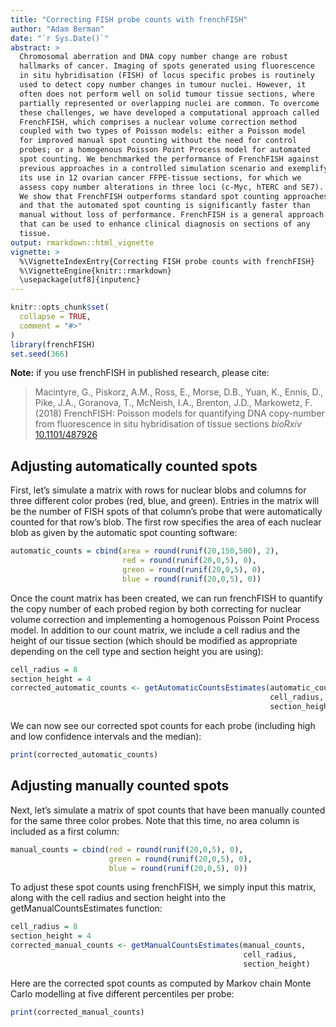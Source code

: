 ```yaml
---
title: "Correcting FISH probe counts with frenchFISH"
author: "Adam Berman"
date: "`r Sys.Date()`"
abstract: >
  Chromosomal aberration and DNA copy number change are robust 
  hallmarks of cancer. Imaging of spots generated using fluorescence 
  in situ hybridisation (FISH) of locus specific probes is routinely 
  used to detect copy number changes in tumour nuclei. However, it 
  often does not perform well on solid tumour tissue sections, where 
  partially represented or overlapping nuclei are common. To overcome 
  these challenges, we have developed a computational approach called 
  FrenchFISH, which comprises a nuclear volume correction method 
  coupled with two types of Poisson models: either a Poisson model 
  for improved manual spot counting without the need for control 
  probes; or a homogenous Poisson Point Process model for automated 
  spot counting. We benchmarked the performance of FrenchFISH against 
  previous approaches in a controlled simulation scenario and exemplify 
  its use in 12 ovarian cancer FFPE-tissue sections, for which we 
  assess copy number alterations in three loci (c-Myc, hTERC and SE7). 
  We show that FrenchFISH outperforms standard spot counting approaches 
  and that the automated spot counting is significantly faster than 
  manual without loss of performance. FrenchFISH is a general approach 
  that can be used to enhance clinical diagnosis on sections of any 
  tissue.
output: rmarkdown::html_vignette
vignette: >
  %\VignetteIndexEntry{Correcting FISH probe counts with frenchFISH}
  %\VignetteEngine{knitr::rmarkdown}
  \usepackage[utf8]{inputenc}
---
```


```r
knitr::opts_chunk$set(
  collapse = TRUE,
  comment = "#>"
)
library(frenchFISH)
set.seed(366)
```

**Note:** if you use frenchFISH in published research, please cite:

>  Macintyre, G., Piskorz, A.M., Ross, E., Morse, D.B., Yuan, K., Ennis, D., 
Pike, J.A., Goranova, T., McNeish, I.A., Brenton, J.D., Markowetz, F. (2018)
> FrenchFISH: Poisson models for quantifying DNA copy-number from fluorescence 
in situ hybridisation of tissue sections
> *bioRxiv*
> [10.1101/487926](https://doi.org/10.1101/487926)

## Adjusting automatically counted spots

First, let's simulate a matrix with rows for nuclear blobs and columns for 
three different color probes (red, blue, and green). Entries in the matrix 
will be the number of FISH spots of that column's probe that were 
automatically counted for that row's blob. The first row specifies the area 
of each nuclear blob as given by the automatic spot counting software:

```r
automatic_counts = cbind(area = round(runif(20,150,500), 2), 
                         red = round(runif(20,0,5), 0), 
                         green = round(runif(20,0,5), 0), 
                         blue = round(runif(20,0,5), 0))
```

Once the count matrix has been created, we can run frenchFISH to quantify the 
copy number of each probed region by both correcting for nuclear volume 
correction and implementing a  homogenous Poisson Point Process model. In 
addition to our count matrix, we include a cell radius and the height of 
our tissue section (which should be modified as appropriate depending on the
cell type and section height you are using):

```r
cell_radius = 8
section_height = 4
corrected_automatic_counts <- getAutomaticCountsEstimates(automatic_counts, 
                                                          cell_radius, 
                                                          section_height)
```

We can now see our corrected spot counts for each probe (including high and 
low confidence intervals and the median):

```r
print(corrected_automatic_counts)
```


## Adjusting manually counted spots

Next, let's simulate a matrix of spot counts that have been manually 
counted for the same three color probes. Note that this time, no area column 
is included as a first column:

```r
manual_counts = cbind(red = round(runif(20,0,5), 0), 
                      green = round(runif(20,0,5), 0), 
                      blue = round(runif(20,0,5), 0))
```

To adjust these spot counts using frenchFISH, we simply input this matrix, 
along with the cell radius and section height into the 
getManualCountsEstimates function:

```r
cell_radius = 8
section_height = 4
corrected_manual_counts <- getManualCountsEstimates(manual_counts, 
                                                    cell_radius, 
                                                    section_height)
```

Here are the corrected spot counts as computed by Markov chain Monte Carlo 
modelling at five different percentiles per probe:

```r
print(corrected_manual_counts)
```


